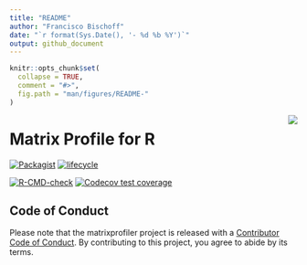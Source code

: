 ```yaml
---
title: "README"
author: "Francisco Bischoff"
date: "`r format(Sys.Date(), '- %d %b %Y')`"
output: github_document
---
```


<!-- README.md is generated from README.Rmd. Please edit that file -->

```r
knitr::opts_chunk$set(
  collapse = TRUE,
  comment = "#>",
  fig.path = "man/figures/README-"
)
```

<img src="man/figures/logo.png" align="right" style="float:right;"/>

# Matrix Profile for R

<!-- badges: start -->

[![Packagist](https://img.shields.io/badge/License-Apache--2.0-brightgreen.svg)](https://choosealicense.com/licenses/apache-2.0/) [![lifecycle](https://img.shields.io/badge/lifecycle-experimental-orange.svg)](https://www.tidyverse.org/lifecycle/#experimental)

[![R-CMD-check](https://github.com/matrix-profile-foundation/matrixprofiler/workflows/R-CMD-check/badge.svg)](https://github.com/matrix-profile-foundation/matrixprofiler/actions)
[![Codecov test coverage](https://codecov.io/gh/matrix-profile-foundation/matrixprofiler/branch/master/graph/badge.svg)](https://codecov.io/gh/matrix-profile-foundation/matrixprofiler?branch=master)
<!-- badges: end -->

## Code of Conduct

Please note that the matrixprofiler project is released with a [Contributor Code of Conduct](https://contributor-covenant.org/version/2/0/CODE_OF_CONDUCT.html). By contributing to this project, you agree to abide by its terms.

